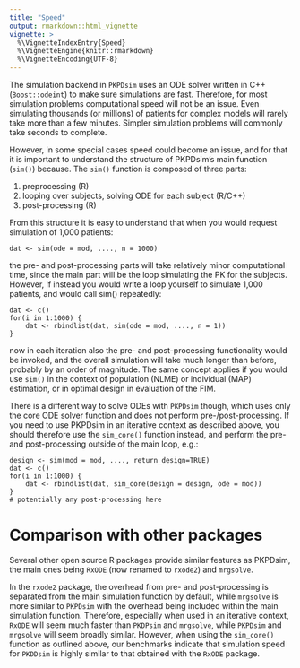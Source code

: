 ```yaml
---
title: "Speed"
output: rmarkdown::html_vignette
vignette: >
  %\VignetteIndexEntry{Speed}
  %\VignetteEngine{knitr::rmarkdown}
  %\VignetteEncoding{UTF-8}
---
```


The simulation backend in `PKPDsim` uses an ODE solver written in C++ (`Boost::odeint`) to make sure simulations are fast. Therefore, for most simulation problems computational speed will not be an issue. Even simulating thousands (or millions) of patients for complex models will rarely take more than a few minutes. Simpler simulation problems will commonly take seconds to complete.

However, in some special cases speed could become an issue, and for that it is important to understand the structure of PKPDsim's main function (`sim()`) because. The `sim()` function is composed of three parts:

1. preprocessing (R)
2. looping over subjects, solving ODE for each subject (R/C++)
3. post-processing (R)

From this structure it is easy to understand that when you would request simulation of 1,000 patients:

    dat <- sim(ode = mod, ...., n = 1000)

the pre- and post-processing parts will take relatively minor computational time, since the main part will be the loop simulating the PK for the subjects. However, if instead you would write a loop yourself to simulate 1,000 patients, and would call sim() repeatedly:

    dat <- c()
    for(i in 1:1000) {
        dat <- rbindlist(dat, sim(ode = mod, ...., n = 1))
    }

now in each iteration also the pre- and post-processing functionality would be invoked, and the overall simulation will take much longer than before, probably by an order of magnitude. The same concept applies if you would use `sim()` in the context of population (NLME) or individual (MAP) estimation, or in optimal design in evaluation of the FIM.

There is a different way to solve ODEs with `PKPDsim` though, which uses only the core ODE solver function and does not perform pre-/post-processing. If you need to use PKPDsim in an iterative context as described above, you should therefore use the `sim_core()` function instead, and perform the pre- and post-processing outside of the main loop, e.g.:

    design <- sim(mod = mod, ...., return_design=TRUE)
    dat <- c()
    for(i in 1:1000) {
        dat <- rbindlist(dat, sim_core(design = design, ode = mod))
    }
    # potentially any post-processing here

# Comparison with other packages

Several other open source R packages provide similar features as PKPDsim, the main ones being `RxODE` (now renamed to `rxode2`) and `mrgsolve`. 

In the `rxode2` package, the overhead from pre- and post-processing is separated from the main simulation function by default, while `mrgsolve` is more similar to `PKPDsim` with the overhead being included within the main simulation function. Therefore, especially when used in an iterative context, `RxODE` will seem much faster than `PKDPsim` and `mrgsolve`, while `PKPDsim` and `mrgsolve` will seem broadly similar. However, when using the `sim_core()` function as outlined above, our benchmarks indicate that simulation speed for `PKDDsim` is highly similar to that obtained with the `RxODE` package.
